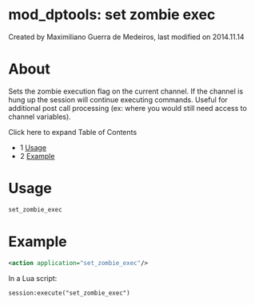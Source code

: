 
# mod_dptools: set zombie exec 

 Created by  Maximiliano Guerra de Medeiros, last modified on 2014.11.14

# About

Sets the zombie execution flag on the current channel. If the channel is hung up the session will continue executing commands. Useful for additional post call processing (ex: where you would still need access to channel variables).

Click here to expand Table of Contents

* 1 [Usage](#-freeswitch--mod_dptools-set-zombie-exec-)
* 2 [Example](#-freeswitch--mod_dptools-set-zombie-exec-)

# Usage

```xml
set_zombie_exec 
```

# Example

```xml
<action application="set_zombie_exec"/> 
```

 In a Lua script:

```xml
session:execute("set_zombie_exec")
```


